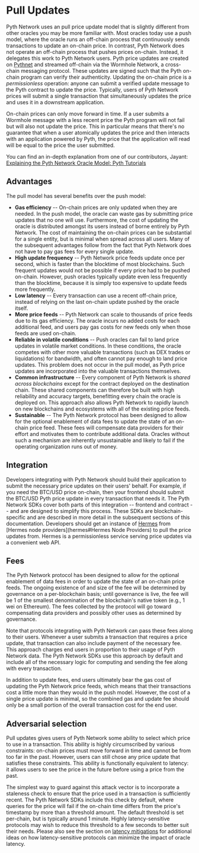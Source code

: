 # Pull Updates

Pyth Network uses an pull price update model that is slightly different from other oracles you may be more familiar with.
Most oracles today use a push model, where the oracle runs an off-chain process that continuously sends transactions to update an on-chain price.
In contrast, Pyth Network does not operate an off-chain process that pushes prices on-chain.
Instead, it delegates this work to Pyth Network users.
Pyth price updates are created on [Pythnet](../how-pyth-works/pythnet.md) and streamed off-chain via the Wormhole Network, a cross-chain messaging protocol.
These updates are signed such that the Pyth on-chain program can verify their authenticity.
Updating the on-chain price is a _permissionless_ operation: anyone can submit a verified update message to the Pyth contract to update the price.
Typically, users of Pyth Network prices will submit a single transaction that simultaneously updates the price and uses it in a downstream application.

On-chain prices can only move forward in time. If a user submits a Wormhole message with a less recent price the Pyth program will not fail but will
also not update the price. This in particular means that there's no guarantee that when a user atomically updates the price and then interacts with an application powered by Pyth,
the price that the application will read will be equal to the price the user submitted.

You can find an in-depth explanation from one of our contributors, Jayant:
[Explaining the Pyth Network Oracle Model: Pyth Tutorials](https://youtu.be/qdwrs23Qc9g)

## Advantages

The pull model has several benefits over the push model:

- **Gas efficiency** -- On-chain prices are only updated when they are needed.
  In the push model, the oracle can waste gas by submitting price updates that no one will use.
  Furthermore, the cost of updating the oracle is distributed amongst its users instead of borne entirely by Pyth Network.
  The cost of maintaining the on-chain prices can be substantial for a single entity, but is minimal when spread across all users.
  Many of the subsequent advantages follow from the fact that Pyth Network does not have to pay gas fees for every single update.
- **High update frequency** -- Pyth Network price feeds update once per second, which is faster than the blocktime of most blockchains.
  Such frequent updates would not be possible if every price had to be pushed on-chain.
  However, push oracles typically update even less frequently than the blocktime, because it is simply too expensive to update feeds more frequently.
- **Low latency** -- Every transaction can use a recent off-chain price, instead of relying on the last on-chain update pushed by the oracle itself.
- **More price feeds** -- Pyth Network can scale to thousands of price feeds due to its gas efficiency.
  The oracle incurs no added costs for each additional feed, and users pay gas costs for new feeds only when those feeds are used on-chain.
- **Reliable in volatile conditions** -- Push oracles can fail to land price updates in volatile market conditions.
  In these conditions, the oracle competes with other more valuable transactions (such as DEX trades or liquidations) for bandwidth, and often cannot pay enough to land price updates.
  This problem does not occur in the pull model, as Pyth price updates are incorporated into the valuable transactions themselves.
- **Common infrastructure** -- Every component of Pyth Network is _shared across blockchains_ except for the contract deployed on the destination chain.
  These shared components can therefore be built with high reliability and accuracy targets, benefitting every chain the oracle is deployed on.
  This approach also allows Pyth Network to rapidly launch on new blockchains and ecosystems with all of the existing price feeds.
- **Sustainable** -- The Pyth Network protocol has been designed to allow for the optional enablement of data fees to update the state of an on-chain price feed.
  These fees will compensate data providers for their effort and motivates them to contribute additional data.
  Oracles without such a mechanism are inherently unsustainable and likely to fail if the operating organization runs out of money.

## Integration

Developers integrating with Pyth Network should build their application to submit the necessary price updates on their users' behalf.
For example, if you need the BTC/USD price on-chain, then your frontend should submit the BTC/USD Pyth price update in every transaction that needs it.
The Pyth Network SDKs cover both parts of this integration -- frontend and contract -- and are designed to simplify this process.
These SDKs are blockchain-specific and are described in more detail in the subsequent sections of this documentation.
Developers should get an instance of [Hermes](hermes) from [Hermes node providers](hermes#Hermes Node Providers) to pull
the price updates from. Hermes is a permissionless service serving price updates via a convenient web API.

## Fees

The Pyth Network protocol has been designed to allow for the optional enablement of data fees in order to update the state of an on-chain price feeds.
The ongoing existence of and size of the fee will be determined by governance on a per-blockchain basis; until governance is live, the fee will be 1 of the smallest denomination of the blockchain's native token (e.g., 1 wei on Ethereum).
The fees collected by the protocol will go toward compensating data providers and possibly other uses as determined by governance.

Note that protocols integrating with Pyth Network can pass these fees along to their users.
Whenever a user submits a transaction that requires a price update, that transaction can also include payment of the necessary fee.
This approach charges end users in proportion to their usage of Pyth Network data.
The Pyth Network SDKs use this approach by default and include all of the necessary logic for computing and sending the fee along with every transaction.

In addition to update fees, end users ultimately bear the gas cost of updating the Pyth Network price feeds, which means that their transactions cost a little more than they would in the push model.
However, the cost of a single price update is minimal, so the combined gas and update fee should only be a small portion of the overall transaction cost for the end user.

## Adversarial selection

Pull updates gives users of Pyth Network some ability to select which price to use in a transaction.
This ability is highly circumscribed by various constraints: on-chain prices must move forward in time and cannot be from too far in the past.
However, users can still chose any price update that satisfies these constraints.
This ability is functionally equivalent to latency: it allows users to see the price in the future before using a price from the past.

The simplest way to guard against this attack vector is to incorporate a staleness check to ensure that the price used in a transaction is sufficiently recent.
The Pyth Network SDKs include this check by default, where queries for the price will fail if the on-chain time differs from the price's timestamp by more than a threshold amount.
The default threshold is set per-chain, but is typically around 1 minute.
Highly latency-sensitive protocols may wish to reduce this threshold to a few seconds to better suit their needs.
Please also see the section on [latency mitigations](best-practices.md#latency) for additional ideas on how latency-sensitive protocols can minimize the impact of oracle latency.

